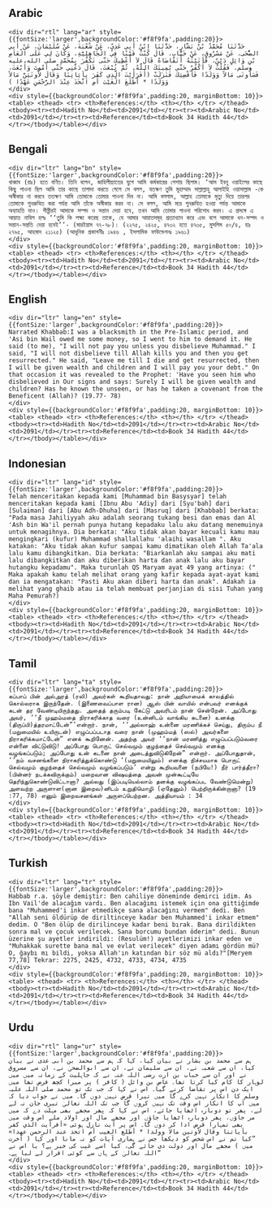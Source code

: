 ## Arabic


    <div dir="rtl" lang="ar" style={{fontSize:'larger',backgroundColor:'#f8f9fa',padding:20}}>
    حَدَّثَنَا مُحَمَّدُ بْنُ بَشَّارٍ، حَدَّثَنَا ابْنُ أَبِي عَدِيٍّ، عَنْ شُعْبَةَ، عَنْ سُلَيْمَانَ، عَنْ أَبِي الضُّحَى، عَنْ مَسْرُوقٍ، عَنْ خَبَّابٍ، قَالَ كُنْتُ قَيْنًا فِي الْجَاهِلِيَّةِ، وَكَانَ لِي عَلَى الْعَاصِ بْنِ وَائِلٍ دَيْنٌ، فَأَتَيْتُهُ أَتَقَاضَاهُ قَالَ لاَ أُعْطِيكَ حَتَّى تَكْفُرَ بِمُحَمَّدٍ صلى الله عليه وسلم‏.‏ فَقُلْتُ لاَ أَكْفُرُ حَتَّى يُمِيتَكَ اللَّهُ، ثُمَّ تُبْعَثَ‏.‏ قَالَ دَعْنِي حَتَّى أَمُوتَ وَأُبْعَثَ، فَسَأُوتَى مَالاً وَوَلَدًا فَأَقْضِيَكَ فَنَزَلَتْ ‏(‏أَفَرَأَيْتَ الَّذِي كَفَرَ بِآيَاتِنَا وَقَالَ لأُوتَيَنَّ مَالاً وَوَلَدًا * أَطَّلَعَ الْغَيْبَ أَمِ اتَّخَذَ عِنْدَ الرَّحْمَنِ عَهْدًا ‏)‏
    </div>
    <div style={{backgroundColor:'#f8f9fa',padding:20, marginBottom: 10}}><table> <thead> <tr> <th>References:</th> <th></th> </tr> </thead> <tbody><tr><td>Hadith No</td><td>2091</td></tr><tr><td>Arabic No</td><td>2091</td></tr><tr><td>Reference</td><td>Book 34 Hadith 44</td></tr></tbody></table></div>

## Bengali


    <div dir="ltr" lang="bn" style={{fontSize:'larger',backgroundColor:'#f8f9fa',padding:20}}>
    খাব্বাব (রাঃ) হতে বর্ণিত। তিনি বলেন, জাহিলীয়্যাতের যুগে আমি কর্মকারের পেশায় ছিলাম। ‘আস ইবনু ওয়াইলের কাছে কিছু পাওনা ছিল আমি তার কাছে তাগাদা করতে গেলে সে বলল, যতক্ষণ তুমি মুহাম্মাদ সাল্লাল্লাহু আলাইহি ওয়াসাল্লাম -কে অস্বীকার না করবে ততক্ষণ আমি তোমাকে তোমার পাওনা দিব না। আমি বললাম, আল্লাহ তোমাকে মৃত্যু দিয়ে তারপর তোমাকে পুনরুত্থিত করা পর্যন্ত আমি তাঁকে অস্বীকার করব না। সে বলল, আমি মরে পুনরুত্থিত হওয়া পর্যন্ত আমাকে অব্যাহতি দাও। শীগ্গীরই আমাকে সম্পদ ও সন্তান দেয়া হবে, তখন আমি তোমার পাওনা পরিশোধ করব। এ প্রসঙ্গে এ আয়াত নাযিল হলঃ ‘‘তুমি কি লক্ষ্য করেছ তাকে, যে আমার আয়াতসমূহ প্রত্যাখ্যান করে এবং বলে আমাকে ধন-সম্পদ ও সন্তান-সন্ততি দেয়া হবেই’’- (মারইয়াম ৭৭-৭৮)। (২২৭৫, ২৪২৫, ৪৭৩২ হতে ৪৭৩৫, মুসলিম ৫০/৪, হাঃ ২৭৯৫, আহমাদ ২১১২৫) (আধুনিক প্রকাশনীঃ ১৯৪৬ , ইসলামিক ফাউন্ডেশনঃ ১৯৬১)
    </div>
    <div style={{backgroundColor:'#f8f9fa',padding:20, marginBottom: 10}}><table> <thead> <tr> <th>References:</th> <th></th> </tr> </thead> <tbody><tr><td>Hadith No</td><td>2091</td></tr><tr><td>Arabic No</td><td>2091</td></tr><tr><td>Reference</td><td>Book 34 Hadith 44</td></tr></tbody></table></div>

## English


    <div dir="ltr" lang="en" style={{fontSize:'larger',backgroundColor:'#f8f9fa',padding:20}}>
    Narrated Khabbab:I was a blacksmith in the Pre-Islamic period, and 'Asi bin Wail owed me some money, so I went to him to demand it. He said (to me), "I will not pay you unless you disbelieve Muhammad." I said, "I will not disbelieve till Allah kills you and then you get resurrected." He said, "Leave me till I die and get resurrected, then I will be given wealth and children and I will pay you your debt." On that occasion it was revealed to the Prophet: 'Have you seen him who disbelieved in Our signs and says: Surely I will be given wealth and children? Has he known the unseen, or has he taken a covenant from the Beneficent (Allah)? (19.77- 78)
    </div>
    <div style={{backgroundColor:'#f8f9fa',padding:20, marginBottom: 10}}><table> <thead> <tr> <th>References:</th> <th></th> </tr> </thead> <tbody><tr><td>Hadith No</td><td>2091</td></tr><tr><td>Arabic No</td><td>2091</td></tr><tr><td>Reference</td><td>Book 34 Hadith 44</td></tr></tbody></table></div>

## Indonesian


    <div dir="ltr" lang="id" style={{fontSize:'larger',backgroundColor:'#f8f9fa',padding:20}}>
    Telah menceritakan kepada kami [Muhammad bin Basysyar] telah menceritakan kepada kami [Ibnu Abu 'Adiy] dari [Syu'bah] dari [Sulaiman] dari [Abu Adh-Dhuha] dari [Masruq] dari [Khabbab] berkata: "Pada masa Jahiliyyah aku adalah seorang tukang besi dan emas dan Al 'Ash bin Wa'il pernah punya hutang kepadaku lalu aku datang menemuinya untuk menagihnya. Dia berkata: "Aku tidak akan bayar kecuali kamu mau mengingkari (kufur) Muhammad shallallahu 'alaihi wasallam ". Aku katakan: "Aku tidak akan kufur sampai kamu dimatikan oleh Allah Ta'ala lalu kamu dibangkitkan. Dia berkata: "Biarkanlah aku sampai aku mati lalu dibangkitkan dan aku diberikan harta dan anak lalu aku bayar hutangku kepadamu". Maka turunlah QS Maryam ayat 49 yang artinya: (" Maka apakah kamu telah melihat orang yang kafir kepada ayat-ayat kami dan ia mengatakan: "Pasti Aku akan diberi harta dan anak". Adakah ia melihat yang ghaib atau ia telah membuat perjanjian di sisi Tuhan yang Maha Pemurah?)
    </div>
    <div style={{backgroundColor:'#f8f9fa',padding:20, marginBottom: 10}}><table> <thead> <tr> <th>References:</th> <th></th> </tr> </thead> <tbody><tr><td>Hadith No</td><td>2091</td></tr><tr><td>Arabic No</td><td>2091</td></tr><tr><td>Reference</td><td>Book 34 Hadith 44</td></tr></tbody></table></div>

## Tamil


    <div dir="ltr" lang="ta" style={{fontSize:'larger',backgroundColor:'#f8f9fa',padding:20}}>
    கப்பாப் பின் அல்அரத் (ரலி) அவர்கள் கூறியதாவது: நான் அறியாமைக் காலத்தில் கொல்லராக இருந்தேன். (இணைவைப்பாள ரான) ஆஸ் பின் வாயில் என்பவர் எனக்குக் கடன் தர வேண்டியிருந்தது. அதைத் தரும்படி கேட்டு அவரிடம் நான் சென்றேன். அப்போது அவர், ‘‘நீ முஹம்மதை நிராகரிக்காத வரை (உன்னிடம் வாங்கிய கடனை) உனக்கு (திருப்பி)த்தரமாட்டேன்”’என்றார். நான், ‘‘அல்லாஹ் உன்னை மரணிக்கச் செய்து, திரும்ப நீ (மறுமையில் உயிருடன்) எழுப்பப்படாத வரை நான் (முஹம்மத் (ஸல்) அவர்களை நிராகரிக்கமாட்டேன்” எனக் கூறினேன். அதற்கு அவர் ‘‘நான் மரணித்து எழுப்பப்படும்வரை என்னை விட்டுவிடு! அப்போது பொருட் செல்வமும் குழந்தைச் செல்வமும் எனக்கு வழங்கப்படும்; அப்போது உன் கடனை நான் அடைத்துவிடுகிறேன்” என்றார். அப்போதுதான், ‘‘நம் வசனங்களை நிராகரித்துக்கொண்டு ‘(மறுமையிலும்) எனக்கு நிச்சயமாக பொருட் செல்வமும் குழந்தைச் செல்வமும் வழங்கப்படும்’ என்று கூறியவனை (நபியே!) நீர் பார்த்தீரா? (பின்னர் நடக்கவிருக்கும்) மறைவான விஷயத்தை அவன் முன்கூட்டியே தெரிந்துகொண்டுவிட்டானா? அல்லது (இப்படியெல்லாம் தனக்கு வழங்கப்பட வேண்டுமென்று) அளவற்ற அருளாள(னான இறைவ)னிடம் உறுதிமொழி (ஏதேனும்) பெற்றிருக்கின்றானா? (19 :77, 78) எனும் இறைவசனங்கள் அருளப்பெற்றன. அத்தியாயம் : 34
    </div>
    <div style={{backgroundColor:'#f8f9fa',padding:20, marginBottom: 10}}><table> <thead> <tr> <th>References:</th> <th></th> </tr> </thead> <tbody><tr><td>Hadith No</td><td>2091</td></tr><tr><td>Arabic No</td><td>2091</td></tr><tr><td>Reference</td><td>Book 34 Hadith 44</td></tr></tbody></table></div>

## Turkish


    <div dir="ltr" lang="tr" style={{fontSize:'larger',backgroundColor:'#f8f9fa',padding:20}}>
    Habbab r.a. şöyle demiştir: Ben cahiliye döneminde demirci idim. As Ibn Vail'de alacağım vardı. Ben alacağımı istemek için ona gittiğimde bana "Muhammed'i inkar etmedikçe sana alacağını vermem" dedi. Ben "Allah seni öldürüp de diriltinceye kadar ben Muhammed'i inkar etmem" dedim. O "Ben ölüp de dirilinceye kadar beni bırak. Bana dirildikten sonra mal ve çocuk verilecek. Sana borcumu bundan öderim" dedi. Bunun üzerine şu ayetler indirildi: (Resulüm!) ayetlerimizi inkar eden ve "Muhakkak surette bana mal ve evlat verilecek" diyen adamı gördün mü? O, ğaybı mı bildi, yoksa Allah'ın katından bir söz mü aldı?"[Meryem 77,78] Tekrar: 2275, 2425, 4732, 4733, 4734, 4735
    </div>
    <div style={{backgroundColor:'#f8f9fa',padding:20, marginBottom: 10}}><table> <thead> <tr> <th>References:</th> <th></th> </tr> </thead> <tbody><tr><td>Hadith No</td><td>2091</td></tr><tr><td>Arabic No</td><td>2091</td></tr><tr><td>Reference</td><td>Book 34 Hadith 44</td></tr></tbody></table></div>

## Urdu


    <div dir="rtl" lang="ur" style={{fontSize:'larger',backgroundColor:'#f8f9fa',padding:20}}>
    ہم سے محمد بن بشار نے بیان کیا، کہا کہ ہم سے محمد بن ابی عدی نے بیان کیا، ان سے شعبہ نے، ان سے سلیمان نے، ان سے ابوالضحیٰ نے، ان سے مسروق نے اور ان سے خباب بن ارت رضی اللہ عنہ نے کہ جاہلیت کے زمانہ میں میں لوہار کا کام کیا کرتا تھا۔ عاص بن وائل ( کافر ) پر میرا کچھ قرض تھا میں ایک دن اس پر تقاضا کرنے گیا۔ اس نے کہا کہ جب تک تو محمد صلی اللہ علیہ وسلم کا انکار نہیں کرے گا میں تیرا قرض نہیں دوں گا۔ میں نے جواب دیا کہ میں آپ کا انکار اس وقت تک نہیں کروں گا جب تک اللہ تعالیٰ تیری جان نہ لے لے، پھر تو دوبارہ اٹھایا جائے، اس نے کہا کہ پھر مجھے بھی مہلت دے کہ میں مر جاؤں، پھر دوبارہ اٹھایا جاؤں اور مجھے مال اور اولاد ملے اس وقت میں بھی تمہارا قرض ادا کر دوں گا۔ اس پر آیت نازل ہوئی «أفرأيت الذي كفر بآياتنا وقال لأوتين مالا وولدا * أطلع الغيب أم اتخذ عند الرحمن عهدا» ”کیا تم نے اس شخص کو دیکھا جس نے ہماری آیات کو نہ مانا اور کہا ( آخرت میں ) مجھے مال اور دولت دی جائے گی، کیا اسے غیب کی خبر ہے؟ یا اس نے اللہ تعالیٰ کے ہاں سے کوئی اقرار لے لیا ہے۔“
    </div>
    <div style={{backgroundColor:'#f8f9fa',padding:20, marginBottom: 10}}><table> <thead> <tr> <th>References:</th> <th></th> </tr> </thead> <tbody><tr><td>Hadith No</td><td>2091</td></tr><tr><td>Arabic No</td><td>2091</td></tr><tr><td>Reference</td><td>Book 34 Hadith 44</td></tr></tbody></table></div>